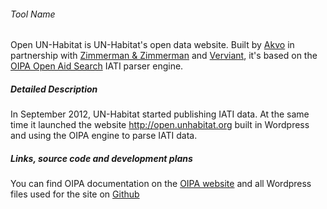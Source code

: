====== Tool Name ======
Open UN-Habitat is UN-Habitat's open data website. Built by [[http://akvo.org | Akvo]] in partnership with [[http://www.zimmermanzimmerman.nl|Zimmerman & Zimmerman]] and [[http://www.verviant.com/|Verviant]], it's based on the [[tools:oipa_v2:start | OIPA Open Aid Search]] IATI parser engine.

===== Detailed Description =====
In September 2012, UN-Habitat started publishing IATI data. At the same time it launched the website [[http://open.unhabitat.org]] built in Wordpress and using the OIPA engine to parse IATI data. 


===== Links, source code and development plans =====
You can find OIPA documentation on the [[http://oipa.openaidsearch.org/api/v2/docs/ | OIPA website]] and all Wordpress files used for the site on [[https://github.com/openaid-IATI/OPEN-UN-HABITAT | Github]]